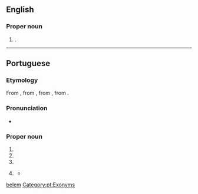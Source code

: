 {{also|belem|belém|Belem}}
==English==
{{wikipedia}}

===Proper noun===
{{head|en|proper nouns}}

# {{place|en|municipality/state capital|s/Pará|c/Brazil}}.

[[Category:English terms spelled with É|belem]]

----

==Portuguese==

===Etymology===
From {{inh|pt|roa-opt|Beleen}}, from {{inh|pt|la|Bethlehemum}}, from {{der|pt|grc|Βηθλεέμ}}, from {{der|pt|he|בּית לחם|tr=bet léchem}}.

===Pronunciation===
* {{a|Brazil}} {{IPA|pt|/be.ˈlẽj̃/}}

===Proper noun===
{{pt-proper noun|f}}

# {{place|pt|city|c/Palestine|t1=Bethlehem}}
# {{place|pt|city/state capital|s/Pará|c/Brazil|t1=Belém}}
# {{place|pt|parish|mun:pref/Lisbon|c/Portugal|t1=Belém}}
# {{lb|pt|politics|Portugal}} {{clipping of|pt|[[palácio|Palácio]] [[nacional|Nacional]] [[de]] [[Belém]]|nodot=1}} {{gloss|Belém Palace, residency of the Portuguese president}}
#* {{quote-journal|pt|date=2015-11-23|author=Nuno Sá Lourenço|title=Cavaco impõe seis condições para indigitar Costa|work=Público|url=http://www.publico.pt/politica/noticia/cavaco-impoe-seis-condicoes-para-indigitar-costa-1715273|passage=A audiência do secretário-geral do PS com o Presidente da República, terminou esta segunda-feira ao fim de meia-hora. António Costa saiu de '''Belém''' sem fazer qualquer declaração.}}

[[Category:pt:Exonyms]]